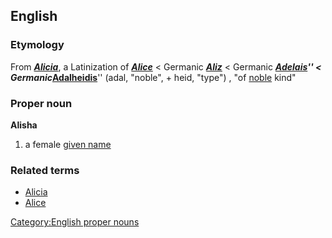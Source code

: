 ==English==
===Etymology===
From '''''[[Alicia]]''''', a Latinization of '''''[[Alice]]''''' < Germanic '''''[[Aliz]]''''' < Germanic '''''[[Adelais]]'''''  < Germanic '''''[[Adalheidis]]''''' (adal, "noble", + heid, "type") , "of [[noble]] kind"

===Proper noun===
'''Alisha'''
#a female [[given name]]

===Related terms===
*[[Alicia]]
*[[Alice]]

[[Category:English proper nouns]]